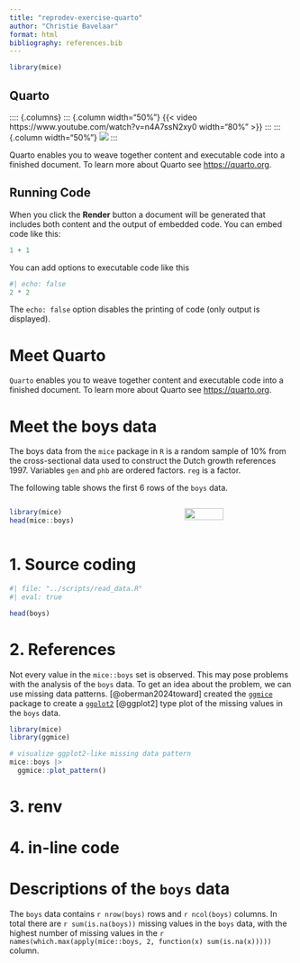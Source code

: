 ```yaml
---
title: "reprodev-exercise-quarto"
author: "Christie Bavelaar"
format: html
bibliography: references.bib
---
```


```r
library(mice)
```

## Quarto

:::: {.columns}
::: {.column width="50%"}
  {{< video https://www.youtube.com/watch?v=n4A7ssN2xy0 width="80%" >}}
:::
::: {.column width="50%"}
  ![](../data/funnypicture.jpeg)
:::

Quarto enables you to weave together content and executable code into a finished document. To learn more about Quarto see <https://quarto.org>.

## Running Code

When you click the **Render** button a document will be generated that includes both content and the output of embedded code. You can embed code like this:

```r
1 + 1
```

You can add options to executable code like this 

```r
#| echo: false
2 * 2
```

The `echo: false` option disables the printing of code (only output is displayed).

# Meet Quarto

`Quarto` enables you to weave together content and executable code into a finished document. 
To learn more about Quarto see <https://quarto.org>.

# Meet the boys data 

The boys data from the `mice` package in `R` is a random sample of 10% from the cross-sectional data used to construct the Dutch growth references 1997. Variables `gen` and `phb` are ordered factors. `reg` is a factor.

The following table shows the first 6 rows of the `boys` data.

:::: {.columns}
::: {.column width="60%"}
```r
library(mice)
head(mice::boys)
```

:::

::: {.column width="40%"}
![](https://amices.org/mice/logo.png){fig-align="right" width="60%"}

:::

::::
# 1. Source coding
```r
#| file: "../scripts/read_data.R"
#| eval: true
```

```r
head(boys)
```

# 2. References
Not every value in the `mice::boys` set is observed. This may pose problems with the analysis of the `boys` data. To get an idea about the problem, we can use missing data patterns. [@oberman2024toward] created the [`ggmice`](https://github.com/amices/ggmice){.pkg} package to create a [`ggplot2`](https://ggplot2.tidyverse.org){.pkg} [@ggplot2] type plot of the missing values in the `boys` data.

```r
library(mice)
library(ggmice)

# visualize ggplot2-like missing data pattern
mice::boys |> 
  ggmice::plot_pattern()
```
# 3. renv
# 4. in-line code
# Descriptions of the `boys` data
The `boys` data contains `r nrow(boys)` rows and `r ncol(boys)` columns. In total there are `r sum(is.na(boys))` missing values in the `boys` data, with the highest number of missing values in the `r names(which.max(apply(mice::boys, 2, function(x) sum(is.na(x)))))` column. 

